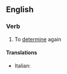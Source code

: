 ==English==

===Verb===
{{en-verb|redetermin}}

# To [[determine]] again

====Translations====
{{trans-top|to determine again}}
* Italian: {{t|it|rideterminare}}
{{trans-mid}}
{{trans-bottom}}